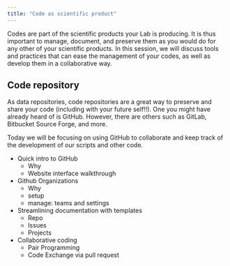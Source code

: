 ```yaml
---
title: "Code as scientific product"
---
```


Codes are part of the scientific products your Lab is producing. It is thus important to manage, document, and preserve them as you would do for any other of your scientific products. In this session, we will discuss tools and practices that can ease the management of your codes, as well as develop them in a collaborative way.

## Code repository

As data repositories, code repositories are a great way to preserve and share your code (including with your future self!!). One you might have already heard of is GitHub. However, there are others such as GitLab, Bitbucket Source Forge, and more.

Today we will be focusing on using GitHub to collaborate and keep track of the development of our scripts and other code.



- Quick intro to GitHub
  - Why
  - Website interface walkthrough

- Github Organizations
  - Why
  - setup
  - manage: teams and settings

- Streamlining documentation with templates
  - Repo
  - Issues
  - Projects

- Collaborative coding
  - Pair Programming
  - Code Exchange via pull request
  
  